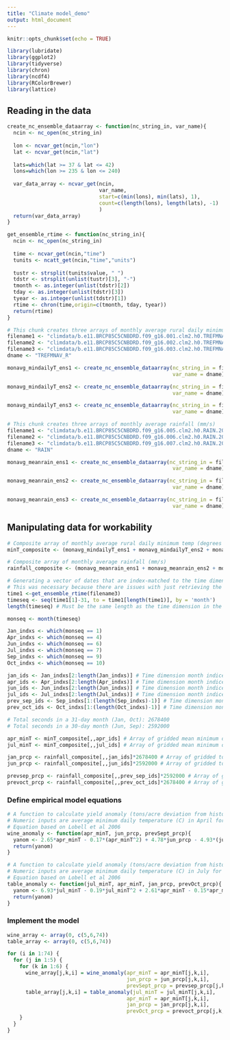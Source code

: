 ```yaml
---
title: "Climate model_demo"
output: html_document
---
```


```r
knitr::opts_chunk$set(echo = TRUE)
```

```r
library(lubridate)
library(ggplot2)
library(tidyverse)
library(chron)
library(ncdf4)
library(RColorBrewer)
library(lattice)
```

## Reading in the data
```r
create_nc_ensemble_dataarray <- function(nc_string_in, var_name){
  ncin <- nc_open(nc_string_in)
  
  lon <- ncvar_get(ncin,"lon")
  lat <- ncvar_get(ncin,"lat")
  
  lats=which(lat >= 37 & lat <= 42)
  lons=which(lon >= 235 & lon <= 240)
  
  var_data_array <- ncvar_get(ncin, 
                              var_name, 
                              start=c(min(lons), min(lats), 1), 
                              count=c(length(lons), length(lats), -1)
                              )
  return(var_data_array)
}

get_ensemble_rtime <- function(nc_string_in){
  ncin <- nc_open(nc_string_in)
  
  time <- ncvar_get(ncin,"time")
  tunits <- ncatt_get(ncin,"time","units")
  
  tustr <- strsplit(tunits$value, " ")
  tdstr <- strsplit(unlist(tustr)[3], "-")
  tmonth <- as.integer(unlist(tdstr)[2])
  tday <- as.integer(unlist(tdstr)[3])
  tyear <- as.integer(unlist(tdstr)[1])
  rtime <- chron(time,origin=c(tmonth, tday, tyear))
  return(rtime)
}

```
```r
# This chunk creates three arrays of monthly average rural daily minimum temperature (degrees C)
filename1 <- "climdata/b.e11.BRCP85C5CNBDRD.f09_g16.001.clm2.h0.TREFMNAV_R.200601-208012.nc"
filename2 <- "climdata/b.e11.BRCP85C5CNBDRD.f09_g16.002.clm2.h0.TREFMNAV_R.200601-208012.nc"
filename3 <- "climdata/b.e11.BRCP85C5CNBDRD.f09_g16.003.clm2.h0.TREFMNAV_R.200601-208012.nc"
dname <- "TREFMNAV_R"

monavg_mindailyT_ens1 <- create_nc_ensemble_dataarray(nc_string_in = filename1, 
                                                      var_name = dname) - 273.15

monavg_mindailyT_ens2 <- create_nc_ensemble_dataarray(nc_string_in = filename2, 
                                                      var_name = dname) - 273.15

monavg_mindailyT_ens3 <- create_nc_ensemble_dataarray(nc_string_in = filename3, 
                                                      var_name = dname) - 273.15
```
```r
# This chunk creates three arrays of monthly average rainfall (mm/s)
filename1 <- "climdata/b.e11.BRCP85C5CNBDRD.f09_g16.005.clm2.h0.RAIN.200601-208012.nc"
filename2 <- "climdata/b.e11.BRCP85C5CNBDRD.f09_g16.006.clm2.h0.RAIN.200601-208012.nc"
filename3 <- "climdata/b.e11.BRCP85C5CNBDRD.f09_g16.007.clm2.h0.RAIN.200601-208012.nc"
dname <- "RAIN"

monavg_meanrain_ens1 <- create_nc_ensemble_dataarray(nc_string_in = filename1, 
                                                      var_name = dname) 

monavg_meanrain_ens2 <- create_nc_ensemble_dataarray(nc_string_in = filename2, 
                                                      var_name = dname) 

monavg_meanrain_ens3 <- create_nc_ensemble_dataarray(nc_string_in = filename3, 
                                                      var_name = dname) 
```

## Manipulating data for workability
```r
# Composite array of monthly average rural daily minimum temp (degrees C)
minT_composite <- (monavg_mindailyT_ens1 + monavg_mindailyT_ens2 + monavg_mindailyT_ens3)/3

# Composite array of monthly average rainfall (mm/s)
rainfall_composite <- (monavg_meanrain_ens1 + monavg_meanrain_ens2 + monavg_meanrain_ens3)/3
```


```r
# Generating a vector of dates that are index-matched to the time dimension (length 900) in the climate data arrays
# This was necessary because there are issues with just retrieving the time dimension like Sam did in her example code (I think there are errors in her code that she missed)
time1 <-get_ensemble_rtime(filename3)
timeseq <- seq(time1[1]-31, to = time1[length(time1)], by = 'month')
length(timeseq) # Must be the same length as the time dimension in the composite arrays (900)!

monseq <- month(timeseq)

Jan_indxs <- which(monseq == 1)
Apr_indxs <- which(monseq == 4)
Jun_indxs <- which(monseq == 6)
Jul_indxs <- which(monseq == 7)
Sep_indxs <- which(monseq == 9)
Oct_indxs <- which(monseq == 10)

jan_ids <- Jan_indxs[2:length(Jan_indxs)] # Time dimension month indices for January 2007-2080
apr_ids <- Apr_indxs[2:length(Apr_indxs)] # Time dimension month indices for April 2007-2080
jun_ids <- Jun_indxs[2:length(Jun_indxs)] # Time dimension month indices for June 2007-2080
jul_ids <- Jul_indxs[2:length(Jul_indxs)] # Time dimension month indices for July 2007-2080
prev_sep_ids <- Sep_indxs[1:(length(Sep_indxs)-1)] # Time dimension month indices for September 2006-2079
prev_oct_ids <- Oct_indxs[1:(length(Oct_indxs)-1)] # Time dimension month indices for October 2006-2079

# Total seconds in a 31-day month (Jan, Oct): 2678400
# Total seconds in a 30-day month (Jun, Sep): 2592000
```

```r
apr_minT <- minT_composite[,,apr_ids] # Array of gridded mean minimum daily temp (C) in April
jul_minT <- minT_composite[,,jul_ids] # Array of gridded mean minimum daily temp (C) in July

jan_prcp <- rainfall_composite[,,jan_ids]*2678400 # Array of gridded total precip (mm) in January
jun_prcp <- rainfall_composite[,,jun_ids]*2592000 # Array of gridded total precip (mm) in June

prevsep_prcp <- rainfall_composite[,,prev_sep_ids]*2592000 # Array of gridded total precip (mm) in previous September
prevoct_prcp <- rainfall_composite[,,prev_oct_ids]*2678400 # Array of gridded total precip (mm) in previous October
```


### Define empirical model equations

```r
# A function to calculate yield anomaly (tons/acre deviation from historical average yield) for WINE grapes
# Numeric inputs are average minimum daily temperature (C) in April for the year in question, total precipitation (mm) in June for the year in question, and total precipitation in September in the previous year
# Equation based on Lobell et al 2006
wine_anomaly <- function(apr_minT, jun_prcp, prevSept_prcp){
  yanom <- 2.65*apr_minT - 0.17*(apr_minT^2) + 4.78*jun_prcp - 4.93*(jun_prcp^2) - 2.24*prevSept_prcp + 1.54*(prevSept_prcp^2) - 10.5
  return(yanom)
}

# A function to calculate yield anomaly (tons/acre deviation from historical average yield) for TABLE grapes
# Numeric inputs are average minimum daily temperature (C) in July for the year in question, average minimum daily temperature (C) in April for the year in question, total precipitation (mm) in January for the year in question, and total precipitation (mm) in October in the previous year
# Equation based on Lobell et al 2006
table_anomaly <- function(jul_minT, apr_minT, jan_prcp, prevOct_prcp){
  yanom <- 6.93*jul_minT - 0.19*jul_minT^2 + 2.61*apr_minT - 0.15*apr_minT^2 + 0.035*jan_prcp + 0.024*jan_prcp^2 + 1.71*prevOct_prcp - 0.673*prevOct_prcp - 73.89
  return(yanom)
}
```

### Implement the model
```r
wine_array <- array(0, c(5,6,74))
table_array <- array(0, c(5,6,74))

for (i in 1:74) {
  for (j in 1:5) {
    for (k in 1:6) {
      wine_array[j,k,i] = wine_anomaly(apr_minT = apr_minT[j,k,i],
                                       jun_prcp = jun_prcp[j,k,i],
                                       prevSept_prcp = prevsep_prcp[j,k,i])
      table_array[j,k,i] = table_anomaly(jul_minT = jul_minT[j,k,i],
                                       apr_minT = apr_minT[j,k,i],
                                       jan_prcp = jan_prcp[j,k,i],
                                       prevOct_prcp = prevoct_prcp[j,k,i])
    }
  }
}


```


